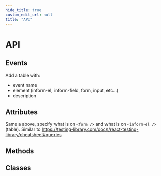 ```yaml
---
hide_title: true
custom_edit_url: null
title: "API"
---
```


# API

## Events

Add a table with:

-   event name
-   element (inform-el, inform-field, form, input, etc...)
-   description

## Attributes

Same a above, specify what is on `<form />` and what is on `<inform-el />` (table). Similar to https://testing-library.com/docs/react-testing-library/cheatsheet#queries

## Methods

## Classes
